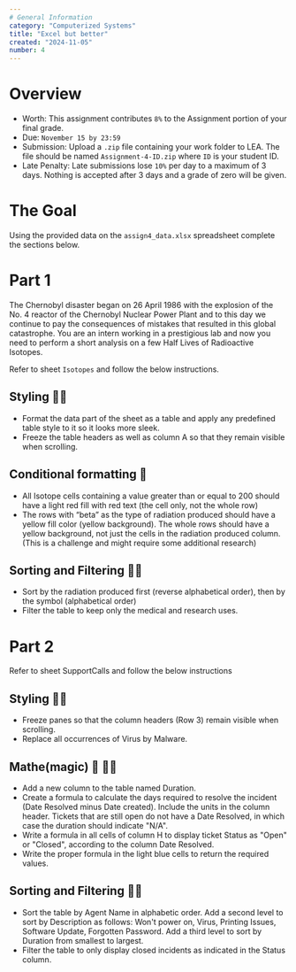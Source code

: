 ```yaml
---
# General Information
category: "Computerized Systems"
title: "Excel but better"
created: "2024-11-05"
number: 4
---
```


# Overview

- Worth: This assignment contributes `8%` to the Assignment portion of your final grade.
- Due: `November 15 by 23:59`
- Submission: Upload a `.zip` file containing your work folder to LEA. The file should be named `Assignment-4-ID.zip` where `ID` is your student ID.
- Late Penalty: Late submissions lose `10%` per day to a maximum of 3 days. Nothing is accepted after 3 days and a grade of zero will be given.

# The Goal

Using the provided data on the `assign4_data.xlsx` spreadsheet complete the sections below.

# Part 1

The Chernobyl disaster began on 26 April 1986 with the explosion of the No. 4 reactor of the Chernobyl Nuclear Power Plant and to this day we continue to pay the consequences of mistakes that resulted in this global catastrophe. You are an intern working in a prestigious lab and now you need to perform a short analysis on a few Half Lives of Radioactive Isotopes.

Refer to sheet `Isotopes` and follow the below instructions.

## Styling 💅✨

- Format the data part of the sheet as a table and apply any predefined table style to it so it looks more sleek.
- Freeze the table headers as well as column A so that they remain visible when scrolling.

## Conditional formatting 🤨

- All Isotope cells containing a value greater than or equal to 200 should have a light red fill with red text (the cell only, not the whole row)
- The rows with “beta” as the type of radiation produced should have a yellow fill color (yellow background). The whole rows should have a yellow background, not just the cells in the radiation produced column. (This is a challenge and might require some additional research)

## Sorting and Filtering 🕵️‍♂️

- Sort by the radiation produced first (reverse alphabetical order), then by the symbol (alphabetical order)
- Filter the table to keep only the medical and research uses.

# Part 2

Refer to sheet SupportCalls and follow the below instructions

## Styling 💅✨

- Freeze panes so that the column headers (Row 3) remain visible when scrolling.
- Replace all occurrences of Virus by Malware.

## Mathe(magic) 🧮 🧙‍♀️

- Add a new column to the table named Duration.
- Create a formula to calculate the days required to resolve the incident (Date Resolved minus Date created). Include the units in the column header. Tickets that are still open do not have a Date Resolved, in which case the duration should indicate "N/A".
- Write a formula in all cells of column H to display ticket Status as "Open" or "Closed", according to the column Date Resolved.
- Write the proper formula in the light blue cells to return the required values.

## Sorting and Filtering 🕵️‍♂️

- Sort the table by Agent Name in alphabetic order. Add a second level to sort by Description as follows: Won't power on, Virus, Printing Issues, Software Update, Forgotten Password. Add a third level to sort by Duration from smallest to largest.
- Filter the table to only display closed incidents as indicated in the Status column.
